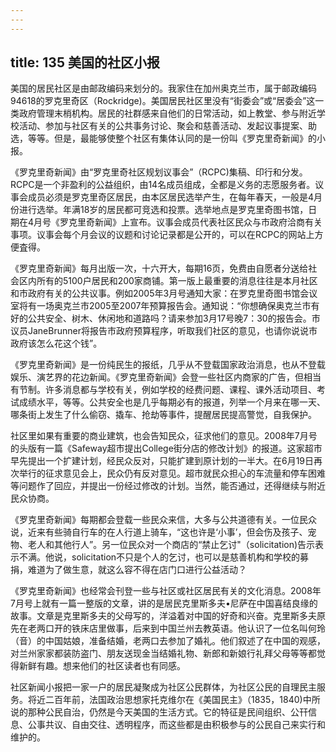 ```yaml
---
---
---
```

title: 135 美国的社区小报
---




美国的居民社区是由邮政编码来划分的。我家住在加州奥克兰市，属于邮政编码94618的罗克里奇区（Rockridge)。美国居民社区里没有“街委会”或“居委会”这一类政府管理末梢机构。居民的社群感来自他们的日常活动，如上教堂、参与附近学校活动、参加与社区有关的公共事务讨论、聚会和慈善活动、发起议事提案、助选，等等。但是，最能够使整个社区有集体认同的是一份叫《罗克里奇新闻》的小报。

《罗克里奇新闻》由“罗克里奇社区规划议事会”（RCPC)集稿、印行和分发。RCPC是一个非盈利的公益组织，由14名成员组成，全都是义务的志愿服务者。议事会成员必须是罗克里奇区居民，由本区居民选举产生，在每年春天，一般是4月份进行选举。年满18岁的居民都可竞选和投票。选举地点是罗克里奇图书馆，日期在4月号《罗克里奇新闻》上宣布。议事会成员代表社区民众与市政府洽商有关事项。议事会每个月会议的议题和讨论记录都是公开的，可以在RCPC的网站上方便査得。

《罗克里奇新闻》每月出版一次，十六开大，每期16页，免费由自愿者分送给社会区内所有的5100户居民和200家商铺。第一版上最重要的消息往往是本月社区和市政府有关的公共议事。例如2005年3月号通知大家：在罗克里奇图书馆会议室将有一场奥克兰市2005至2007年预算报告会。通知说：“你想确保奥克兰市有好的公共安全、树木、休闲地和道路吗？请来参加3月17号晚7：30的报告会。市议员JaneBrunner将报告市政府预算程序，听取我们社区的意见，也请你说说市政府该怎么花这个钱”。

《罗克里奇新闻》是一份纯民生的报纸，几乎从不登载国家政治消息，也从不登载娱乐、演艺界的花边新闻。《罗克里奇新闻》会登一些社区内商家的广告，但相当有节制。许多消息都与学校有关，例如学校的经费问题、课程、课外活动项目、考试成绩水平，等等。公共安全也是几乎每期必有的报道，列举一个月来在哪一天、哪条街上发生了什么偷窃、撬车、抢劫等事件，提醒居民提高警觉，自我保护。

社区里如果有重要的商业建筑，也会告知民众，征求他们的意见。2008年7月号的头版有一篇《Safeway超市提出College街分店的修改计划》的报道。这家超市早先提出一个扩建计划，经民众反对，只能扩建到原计划的一半大。在6月19日再次举行的征求意见会上，民众仍有反对意见。超市就民众担心的车流量和停车困难等问题作了回应，并提出一份经过修改的计划。当然，能否通过，还得继续与附近民众协商。

《罗克里奇新闻》每期都会登载一些民众来信，大多与公共道德有关。一位民众说，近来有些骑自行车的在人行道上骑车，“这也许是‘小事’，但会伤及孩子、宠物、老人和其他行人”。另一位民众对一个商店的“禁止乞讨"（solicitation)告示表示不满。他说，solicitation不只是个人的乞讨，也可以是慈善机构和学校的募捐，难道为了做生意，就这么容不得在店门口进行公益活动？

《罗克里奇新闻》也经常会刊登一些与社区或社区居民有关的文化消息。2008年7月号上就有一篇一整版的文章，讲的是居民克里斯多夫•尼萨在中国喜结良缘的故事。文章是克里斯多夫的父母写的，洋溢着对中国的好奇和兴奋。克里斯多夫原先在老两口开的铁床店里做事，后来到中国兰州去教英语。他认识了一位名叫何玲（音）的中国姑娘，准备结婚，老两口去参加了婚礼。他们叙述了在中国的观感，对兰州家家都装防盗门、朋友送现金当结婚礼物、新郎和新娘行礼拜父母等等都觉得新鲜有趣。想来他们的社区读者也有同感。

社区新闻小报把一家一户的居民凝聚成为社区公民群体，为社区公民的自理民主服务。将近二百年前，法国政治思想家托克维尔在《美国民主》（1835，1840)中所说的那种公民自治，仍然是今天美国的生活方式。它的特征是民间组织、公幵信息、公事共议、自由交往、透明程序，而这些都是由积极参与的公民自己来实行和维护的。